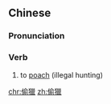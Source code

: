 {{also|偷猎}}
==Chinese==
{{zh-forms|s=偷猎}}

===Pronunciation===
{{zh-pron
|m=tōuliè
|c=tau1 lip6
|cat=v
}}

===Verb===
{{zh-verb}}
# to [[poach]] (illegal hunting)

[[chr:偷獵]]
[[zh:偷獵]]